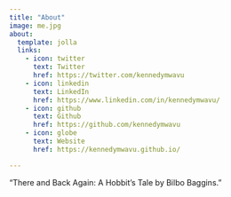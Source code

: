 ```yaml
---
title: "About"
image: me.jpg
about:
  template: jolla
  links:
    - icon: twitter
      text: Twitter
      href: https://twitter.com/kennedymwavu
    - icon: linkedin
      text: LinkedIn
      href: https://www.linkedin.com/in/kennedymwavu/
    - icon: github
      text: Github
      href: https://github.com/kennedymwavu
    - icon: globe
      text: Website
      href: https://kennedymwavu.github.io/

---
```


"There and Back Again: A Hobbit's Tale by Bilbo Baggins."
